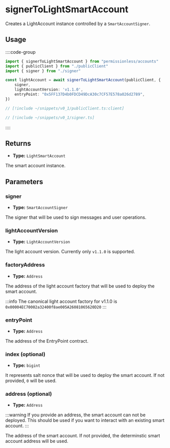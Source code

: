 
<VersionWarning version="0.1" />

# signerToLightSmartAccount

Creates a LightAccount instance controlled by a `SmartAccountSigner`.

## Usage

::::code-group

```ts [example.ts]
import { signerToLightSmartAccount } from "permissionless/accounts"
import { publicClient } from "./publicClient"
import { signer } from "./signer"

const lightAccount = await signerToLightSmartAccount(publicClient, {
	signer,
    lightAccountVersion: 'v1.1.0',
	entryPoint: "0x5FF137D4b0FDCD49DcA30c7CF57E578a026d2789",
})
```

```ts [publicClient.ts]
// [!include ~/snippets/v0_1/publicClient.ts:client]
```

```ts [signer.ts]
// [!include ~/snippets/v0_1/signer.ts]
```

::::

## Returns

- **Type:** `LightSmartAccount`

The smart account instance.

## Parameters

### signer

- **Type:** `SmartAccountSigner`

The signer that will be used to sign messages and user operations.

### lightAccountVersion

- **Type:** `LightAccountVersion`

The light account version. Currently only `v1.1.0` is supported.

### factoryAddress

- **Type:** `Address`

The address of the light account factory that will be used to deploy the smart account.

:::info
The canonical light account factory for v1.1.0 is `0x00004EC70002a32400f8ae005A26081065620D20`
:::

### entryPoint

- **Type:** `Address`

The address of the EntryPoint contract.

### index (optional)

- **Type:** `bigint`

It represents salt nonce that will be used to deploy the smart account. If not provided, `0` will be used.

### address (optional)

- **Type:** `Address`

:::warning
If you provide an address, the smart account can not be deployed. This should be used if you want to interact with an existing smart account.
:::

The address of the smart account. If not provided, the determinstic smart account address will be used.

